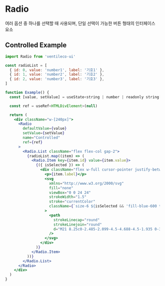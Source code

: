 
<Meta title="COMPONENTS/Radio" />

# Radio

여러 옵션 중 하나를 선택할 때 사용되며, 단일 선택이 가능한 버튼 형태의 인터페이스 요소

## Controlled Example

```jsx
import Radio from 'ventileco-ui'

const radioList = [
  { id: 0, value: 'number1', label: '기호1' },
  { id: 1, value: 'number2', label: '기호2' },
  { id: 2, value: 'number3', label: '기호3' },
]

function Example() {
  const [value, setValue] = useState<string | number | readonly string[] | undefined>()

  const ref = useRef<HTMLDivElement>(null)

  return (
    <div className="w-[240px]">
      <Radio
        defaultValue={value}
        setValue={setValue}
        name="Controlled"
        ref={ref}
      >
        <Radio.List className="flex flex-col gap-2">
          {radioList.map((item) => (
            <Radio.Item key={item.id} value={item.value}>
              {({ isSelected }) => (
                <div className="flex w-full cursor-pointer justify-between rounded-md border border-black px-4 py-3">
                  <p>{item.label}</p>
                  <svg
                    xmlns="http://www.w3.org/2000/svg"
                    fill="none"
                    viewBox="0 0 24 24"
                    strokeWidth="1.5"
                    stroke="currentColor"
                    className={`size-6 ${isSelected && 'fill-blue-600 text-blue-600'}`}
                  >
                    <path
                      strokeLinecap="round"
                      strokeLinejoin="round"
                      d="M21 8.25c0-2.485-2.099-4.5-4.688-4.5-1.935 0-3.597 1.126-4.312 2.733-.715-1.607-2.377-2.733-4.313-2.733C5.1 3.75 3 5.765 3 8.25c0 7.22 9 12 9 12s9-4.78 9-12Z"
                    />
                  </svg>
                </div>
              )}
            </Radio.Item>
          ))}
        </Radio.List>
      </Radio>
    </div>
  )
}
```
